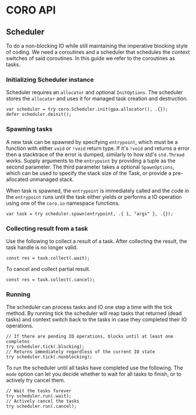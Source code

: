 # CORO API

## Scheduler

To do a non-blocking IO while still maintaining the imperative blocking style of coding.
We need a coroutines and a scheduler that schedules the context switches of said coroutines.
In this guide we refer to the coroutines as tasks.

### Initializing Scheduler instance

Scheduler requires an `allocator` and optional `InitOptions`.
The scheduler stores the `allocator` and uses it for managed task creation and destruction.

```zig
var scheduler = try coro.Scheduler.init(gpa.allocator(), .{});
defer scheduler.deinit();
```

### Spawning tasks

A new task can be spawned by specifying `entrypoint`, which must be a function with either `void` or `!void` return type.
If it's `!void` and returns a error then a stacktrace of the error is dumped, similarly to how std's `std.Thread` works.
Supply arguments to the `entrypoint` by providing a tuple as the second parameter.
The third parameter takes a optional `SpawnOptions`, which can be used to specify the stack size of the Task, or
provide a pre-allocated unmanaged stack.

When task is spawned, the `entrypoint` is immediately called and the code in the `entrypoint` runs until the task either
yields or performs a IO operation using one of the `coro.io` namespace functions.

```zig
var task = try scheduler.spawn(entrypoint, .{ 1, "args" }, .{});
```

### Collecting result from a task

Use the following to collect a result of a task.
After collecting the result, the task handle is no longer valid.

```zig
const res = task.collect(.wait);
```

To cancel and collect partial result.

```zig
const res = task.collect(.cancel);
```

### Running

The scheduler can process tasks and IO one step a time with the tick method.
By running tick the scheduler will reap tasks that returned (dead tasks) and context switch back to the
tasks in case they completed their IO operations.

```zig
// If there are pending IO operations, blocks until at least one completes
try scheduler.tick(.blocking);
// Returns immediately regardless of the current IO state
try scheduler.tick(.nonblocking);
```

To run the scheduler until all tasks have completed use the following.
The `mode` option can let you decide whether to wait for all tasks to finish, or to actively try cancel them.

```zig
// Wait the tasks forever
try scheduler.run(.wait);
// Actively cancel the tasks
try scheduler.run(.cancel);
```
